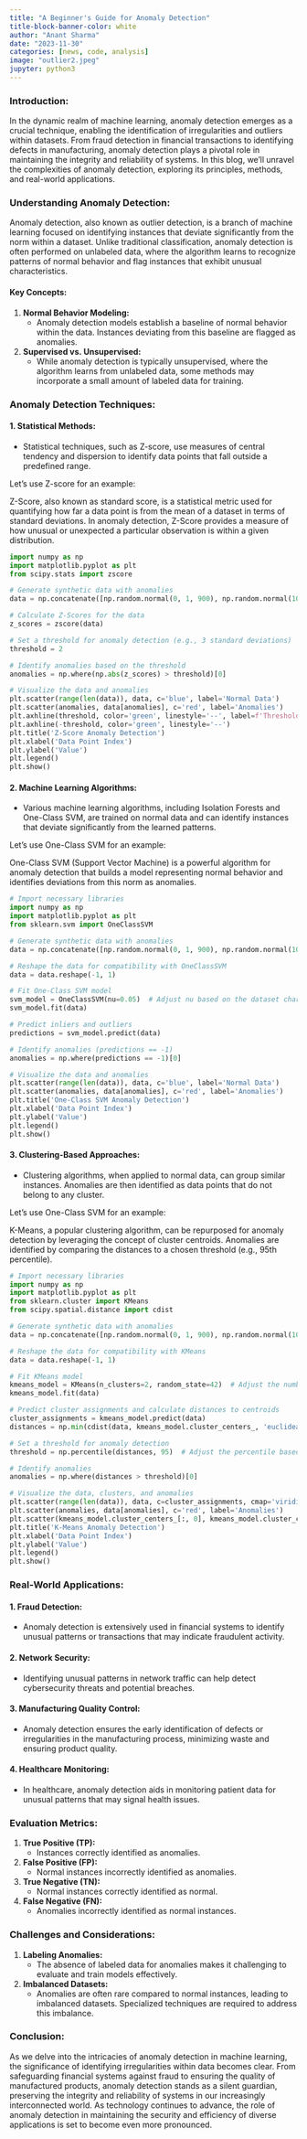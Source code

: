 ```yaml
---
title: "A Beginner's Guide for Anomaly Detection"
title-block-banner-color: white
author: "Anant Sharma"
date: "2023-11-30"
categories: [news, code, analysis]
image: "outlier2.jpeg"
jupyter: python3
---
```



### Introduction:

In the dynamic realm of machine learning, anomaly detection emerges as a crucial technique, enabling the identification of irregularities and outliers within datasets. From fraud detection in financial transactions to identifying defects in manufacturing, anomaly detection plays a pivotal role in maintaining the integrity and reliability of systems. In this blog, we'll unravel the complexities of anomaly detection, exploring its principles, methods, and real-world applications.

### Understanding Anomaly Detection:

Anomaly detection, also known as outlier detection, is a branch of machine learning focused on identifying instances that deviate significantly from the norm within a dataset. Unlike traditional classification, anomaly detection is often performed on unlabeled data, where the algorithm learns to recognize patterns of normal behavior and flag instances that exhibit unusual characteristics.

#### Key Concepts:

1. **Normal Behavior Modeling:**
   - Anomaly detection models establish a baseline of normal behavior within the data. Instances deviating from this baseline are flagged as anomalies.

2. **Supervised vs. Unsupervised:**
   - While anomaly detection is typically unsupervised, where the algorithm learns from unlabeled data, some methods may incorporate a small amount of labeled data for training.


### Anomaly Detection Techniques:

#### 1. **Statistical Methods:**
   - Statistical techniques, such as Z-score, use measures of central tendency and dispersion to identify data points that fall outside a predefined range.

   Let's use Z-score for an example:
   
   Z-Score, also known as standard score, is a statistical metric used for quantifying how far a data point is from the mean of a dataset in terms of standard deviations. In anomaly detection, Z-Score provides a measure of how unusual or unexpected a particular observation is within a given distribution.
```python
import numpy as np
import matplotlib.pyplot as plt
from scipy.stats import zscore

# Generate synthetic data with anomalies
data = np.concatenate([np.random.normal(0, 1, 900), np.random.normal(10, 1, 100)])

# Calculate Z-Scores for the data
z_scores = zscore(data)

# Set a threshold for anomaly detection (e.g., 3 standard deviations)
threshold = 2

# Identify anomalies based on the threshold
anomalies = np.where(np.abs(z_scores) > threshold)[0]

# Visualize the data and anomalies
plt.scatter(range(len(data)), data, c='blue', label='Normal Data')
plt.scatter(anomalies, data[anomalies], c='red', label='Anomalies')
plt.axhline(threshold, color='green', linestyle='--', label=f'Threshold ({threshold} Z-Score)')
plt.axhline(-threshold, color='green', linestyle='--')
plt.title('Z-Score Anomaly Detection')
plt.xlabel('Data Point Index')
plt.ylabel('Value')
plt.legend()
plt.show()
```


#### 2. **Machine Learning Algorithms:**
   - Various machine learning algorithms, including Isolation Forests and One-Class SVM, are trained on normal data and can identify instances that deviate significantly from the learned patterns.

   Let's use One-Class SVM for an example:

   One-Class SVM (Support Vector Machine) is a powerful algorithm for anomaly detection that builds a model representing normal behavior and identifies deviations from this norm as anomalies. 

```python
# Import necessary libraries
import numpy as np
import matplotlib.pyplot as plt
from sklearn.svm import OneClassSVM

# Generate synthetic data with anomalies
data = np.concatenate([np.random.normal(0, 1, 900), np.random.normal(10, 1, 100)])

# Reshape the data for compatibility with OneClassSVM
data = data.reshape(-1, 1)

# Fit One-Class SVM model
svm_model = OneClassSVM(nu=0.05)  # Adjust nu based on the dataset characteristics
svm_model.fit(data)

# Predict inliers and outliers
predictions = svm_model.predict(data)

# Identify anomalies (predictions == -1)
anomalies = np.where(predictions == -1)[0]

# Visualize the data and anomalies
plt.scatter(range(len(data)), data, c='blue', label='Normal Data')
plt.scatter(anomalies, data[anomalies], c='red', label='Anomalies')
plt.title('One-Class SVM Anomaly Detection')
plt.xlabel('Data Point Index')
plt.ylabel('Value')
plt.legend()
plt.show()

```

#### 3. **Clustering-Based Approaches:**
   - Clustering algorithms, when applied to normal data, can group similar instances. Anomalies are then identified as data points that do not belong to any cluster. 

   Let's use One-Class SVM for an example:
   
   K-Means, a popular clustering algorithm, can be repurposed for anomaly detection by leveraging the concept of cluster centroids. Anomalies are identified by comparing the distances to a chosen threshold (e.g., 95th percentile).
```python
# Import necessary libraries
import numpy as np
import matplotlib.pyplot as plt
from sklearn.cluster import KMeans
from scipy.spatial.distance import cdist

# Generate synthetic data with anomalies
data = np.concatenate([np.random.normal(0, 1, 900), np.random.normal(10, 1, 100)])

# Reshape the data for compatibility with KMeans
data = data.reshape(-1, 1)

# Fit KMeans model
kmeans_model = KMeans(n_clusters=2, random_state=42)  # Adjust the number of clusters based on the dataset
kmeans_model.fit(data)

# Predict cluster assignments and calculate distances to centroids
cluster_assignments = kmeans_model.predict(data)
distances = np.min(cdist(data, kmeans_model.cluster_centers_, 'euclidean'), axis=1)

# Set a threshold for anomaly detection
threshold = np.percentile(distances, 95)  # Adjust the percentile based on desired sensitivity

# Identify anomalies
anomalies = np.where(distances > threshold)[0]

# Visualize the data, clusters, and anomalies
plt.scatter(range(len(data)), data, c=cluster_assignments, cmap='viridis', label='Clusters', alpha=0.5)
plt.scatter(anomalies, data[anomalies], c='red', label='Anomalies')
plt.scatter(kmeans_model.cluster_centers_[:, 0], kmeans_model.cluster_centers_, c='black', marker='X', s=100, label='Centroids')
plt.title('K-Means Anomaly Detection')
plt.xlabel('Data Point Index')
plt.ylabel('Value')
plt.legend()
plt.show()

```


### Real-World Applications:

#### 1. **Fraud Detection:**
   - Anomaly detection is extensively used in financial systems to identify unusual patterns or transactions that may indicate fraudulent activity.

#### 2. **Network Security:**
   - Identifying unusual patterns in network traffic can help detect cybersecurity threats and potential breaches.

#### 3. **Manufacturing Quality Control:**
   - Anomaly detection ensures the early identification of defects or irregularities in the manufacturing process, minimizing waste and ensuring product quality.

#### 4. **Healthcare Monitoring:**
   - In healthcare, anomaly detection aids in monitoring patient data for unusual patterns that may signal health issues.

### Evaluation Metrics:

1. **True Positive (TP):**
   - Instances correctly identified as anomalies.

2. **False Positive (FP):**
   - Normal instances incorrectly identified as anomalies.

3. **True Negative (TN):**
   - Normal instances correctly identified as normal.

4. **False Negative (FN):**
   - Anomalies incorrectly identified as normal instances.

### Challenges and Considerations:

1. **Labeling Anomalies:**
   - The absence of labeled data for anomalies makes it challenging to evaluate and train models effectively.

2. **Imbalanced Datasets:**
   - Anomalies are often rare compared to normal instances, leading to imbalanced datasets. Specialized techniques are required to address this imbalance.

### Conclusion:

As we delve into the intricacies of anomaly detection in machine learning, the significance of identifying irregularities within data becomes clear. From safeguarding financial systems against fraud to ensuring the quality of manufactured products, anomaly detection stands as a silent guardian, preserving the integrity and reliability of systems in our increasingly interconnected world. As technology continues to advance, the role of anomaly detection in maintaining the security and efficiency of diverse applications is set to become even more pronounced.